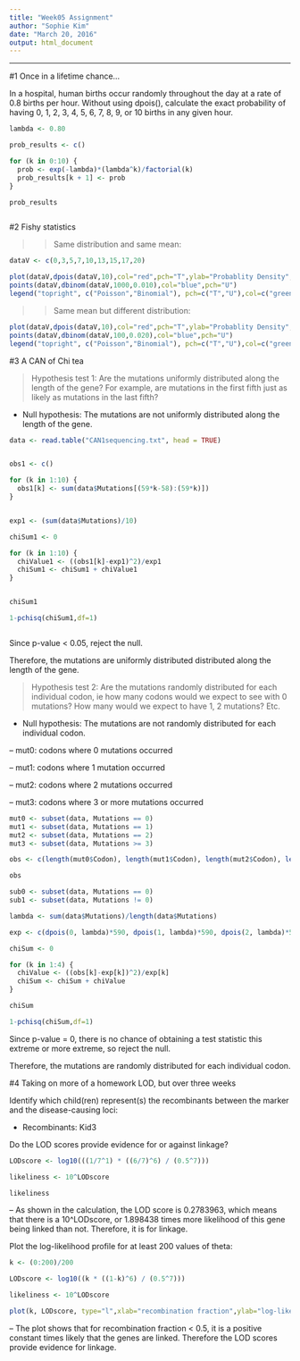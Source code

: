 ```yaml
---
title: "Week05 Assignment"
author: "Sophie Kim"
date: "March 20, 2016"
output: html_document
---
```

--------------------------------------------------------------------------------------------------------------


#1 Once in a lifetime chance…

In a hospital, human births occur randomly throughout the day at a rate of 0.8 births per hour. Without using dpois(), calculate the exact probability of having 0, 1, 2, 3, 4, 5, 6, 7, 8, 9, or 10 births in any given hour.

```r

lambda <- 0.80

prob_results <- c()

for (k in 0:10) {
  prob <- exp(-lambda)*(lambda^k)/factorial(k)
  prob_results[k + 1] <- prob
}

prob_results



```



#2 Fishy statistics

>> Same distribution and same mean:

```r

dataV <- c(0,3,5,7,10,13,15,17,20)

plot(dataV,dpois(dataV,10),col="red",pch="T",ylab="Probablity Density",main="Probability Distributions")
points(dataV,dbinom(dataV,1000,0.010),col="blue",pch="U")
legend("topright", c("Poisson","Binomial"), pch=c("T","U"),col=c("green","blue"))

```



>> Same mean but different distribution:

```r

plot(dataV,dpois(dataV,10),col="red",pch="T",ylab="Probablity Density",main="Probability Distributions")
points(dataV,dbinom(dataV,100,0.020),col="blue",pch="U")
legend("topright", c("Poisson","Binomial"), pch=c("T","U"),col=c("green","blue"))

```




#3 A CAN of Chi tea


> Hypothesis test 1: Are the mutations uniformly distributed along the length of the gene? For example, are mutations in the first fifth just as likely as mutations in the last fifth?

- Null hypothesis: The mutations are not uniformly distributed along the length of the gene.





```r

data <- read.table("CAN1sequencing.txt", head = TRUE)


obs1 <- c()

for (k in 1:10) {
  obs1[k] <- sum(data$Mutations[(59*k-58):(59*k)])
}


exp1 <- (sum(data$Mutations)/10)

chiSum1 <- 0

for (k in 1:10) {
  chiValue1 <- ((obs1[k]-exp1)^2)/exp1
  chiSum1 <- chiSum1 + chiValue1
}


chiSum1

1-pchisq(chiSum1,df=1)



```

Since p-value < 0.05, reject the null.

Therefore, the mutations are uniformly distributed distributed along the length of the gene.



> Hypothesis test 2: Are the mutations randomly distributed for each individual codon, ie how many codons would we expect to see with 0 mutations? How many would we expect to have 1, 2 mutations? Etc.

- Null hypothesis: The mutations are not randomly distributed for each individual codon.


-- mut0: codons where 0 mutations occurred

-- mut1: codons where 1 mutation occurred

-- mut2: codons where 2 mutations occurred

-- mut3: codons where 3 or more mutations occurred


```r

mut0 <- subset(data, Mutations == 0)
mut1 <- subset(data, Mutations == 1)
mut2 <- subset(data, Mutations == 2)
mut3 <- subset(data, Mutations >= 3)

obs <- c(length(mut0$Codon), length(mut1$Codon), length(mut2$Codon), length(mut3$Codon))

obs

sub0 <- subset(data, Mutations == 0)
sub1 <- subset(data, Mutations != 0)

lambda <- sum(data$Mutations)/length(data$Mutations)

exp <- c(dpois(0, lambda)*590, dpois(1, lambda)*590, dpois(2, lambda)*590,  sum(dpois(3:8, lambda))*590)

chiSum <- 0

for (k in 1:4) {
  chiValue <- ((obs[k]-exp[k])^2)/exp[k]
  chiSum <- chiSum + chiValue
}

chiSum

1-pchisq(chiSum,df=1)

```


Since p-value = 0, there is no chance of obtaining a test statistic this extreme or more extreme, so reject the null.

Therefore, the mutations are randomly distributed for each individual codon.




#4 Taking on more of a homework LOD, but over three weeks

Identify which child(ren) represent(s) the recombinants between the marker and the disease-causing loci:

- Recombinants: Kid3



Do the LOD scores provide evidence for or against linkage?

```r

LODscore <- log10(((1/7^1) * ((6/7)^6) / (0.5^7)))

likeliness <- 10^LODscore

likeliness

```

-- As shown in the calculation, the LOD score is 0.2783963, which means that there is a 10^LODscore, or 1.898438 times more likelihood of this gene being linked than not. Therefore, it is for linkage.



Plot the log-likelihood profile for at least 200 values of theta:

```r

k <- (0:200)/200

LODscore <- log10((k * ((1-k)^6) / (0.5^7)))

likeliness <- 10^LODscore

plot(k, LODscore, type="l",xlab="recombination fraction",ylab="log-likelihood",main="Likelihood Profile")

```


-- The plot shows that for recombination fraction < 0.5, it is a positive constant times likely that the genes are linked. Therefore the LOD scores provide evidence for linkage.
